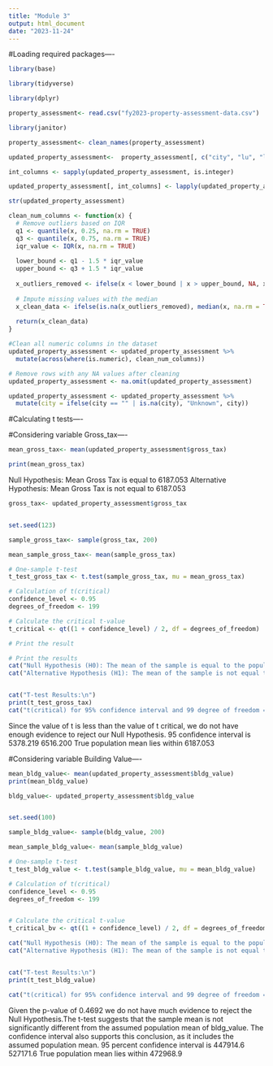 ```yaml
---
title: "Module 3"
output: html_document
date: "2023-11-24"
---
```



#Loading required packages----
```r
library(base)

library(tidyverse)

library(dplyr)
```

```r
property_assessment<- read.csv("fy2023-property-assessment-data.csv")
```

```r
library(janitor)

property_assessment<- clean_names(property_assessment)
```

```r
updated_property_assessment<-  property_assessment[, c("city", "lu", "lu_desc", "bldg_type", "res_floor", "res_units", "com_units", "rc_units", "gross_area", "living_area", "land_value", "bldg_value", "total_value", "gross_tax", "yr_built", "bed_rms", "full_bth", "hlf_bth", "kitchens", "bdrm_cond", "heat_type", "ac_type", "num_parking", "prop_view")]


```

```r
int_columns <- sapply(updated_property_assessment, is.integer)

updated_property_assessment[, int_columns] <- lapply(updated_property_assessment[, int_columns], as.numeric)

str(updated_property_assessment)

```

```r
clean_num_columns <- function(x) {
  # Remove outliers based on IQR
  q1 <- quantile(x, 0.25, na.rm = TRUE)
  q3 <- quantile(x, 0.75, na.rm = TRUE)
  iqr_value <- IQR(x, na.rm = TRUE)
  
  lower_bound <- q1 - 1.5 * iqr_value
  upper_bound <- q3 + 1.5 * iqr_value
  
  x_outliers_removed <- ifelse(x < lower_bound | x > upper_bound, NA, x)
  
  # Impute missing values with the median
  x_clean_data <- ifelse(is.na(x_outliers_removed), median(x, na.rm = TRUE), x_outliers_removed)
  
  return(x_clean_data)
}

#Clean all numeric columns in the dataset
updated_property_assessment <- updated_property_assessment %>%
  mutate(across(where(is.numeric), clean_num_columns))

# Remove rows with any NA values after cleaning
updated_property_assessment <- na.omit(updated_property_assessment)

updated_property_assessment <- updated_property_assessment %>%
  mutate(city = ifelse(city == "" | is.na(city), "Unknown", city))

```


#Calculating t tests----

#Considering variable Gross_tax----
```r

mean_gross_tax<- mean(updated_property_assessment$gross_tax)

print(mean_gross_tax)
```
Null Hypothesis: Mean Gross Tax is equal to 6187.053
Alternative Hypothesis: Mean Gross Tax is not equal to 6187.053

```r

gross_tax<- updated_property_assessment$gross_tax


set.seed(123)

sample_gross_tax<- sample(gross_tax, 200)

mean_sample_gross_tax<- mean(sample_gross_tax)

# One-sample t-test
t_test_gross_tax <- t.test(sample_gross_tax, mu = mean_gross_tax)

# Calculation of t(critical)
confidence_level <- 0.95  
degrees_of_freedom <- 199

# Calculate the critical t-value
t_critical <- qt((1 + confidence_level) / 2, df = degrees_of_freedom)

# Print the result

# Print the results
cat("Null Hypothesis (H0): The mean of the sample is equal to the population mean.\n")
cat("Alternative Hypothesis (H1): The mean of the sample is not equal to the population mean.\n\n")


cat("T-test Results:\n")
print(t_test_gross_tax)
cat("t(critical) for 95% confidence interval and 99 degree of freedom = ",t_critical)


```
Since the value of t is less than the value of t critical, we do not have enough evidence to reject our Null Hypothesis.
95 confidence interval is 5378.219 6516.200
True population mean lies within 6187.053


#Considering variable Building Value----
```r

mean_bldg_value<- mean(updated_property_assessment$bldg_value)
print(mean_bldg_value)

```

```r
bldg_value<- updated_property_assessment$bldg_value


set.seed(100)

sample_bldg_value<- sample(bldg_value, 200)

mean_sample_bldg_value<- mean(sample_bldg_value)

# One-sample t-test
t_test_bldg_value <- t.test(sample_bldg_value, mu = mean_bldg_value)

# Calculation of t(critical)
confidence_level <- 0.95  
degrees_of_freedom <- 199


# Calculate the critical t-value
t_critical_bv <- qt((1 + confidence_level) / 2, df = degrees_of_freedom)

cat("Null Hypothesis (H0): The mean of the sample is equal to the population mean of bldg_value.\n")
cat("Alternative Hypothesis (H1): The mean of the sample is not equal to the population mean of bldg_value.\n\n")


cat("T-test Results:\n")
print(t_test_bldg_value)

cat("t(critical) for 95% confidence interval and 99 degree of freedom = ",t_critical)
```
Given the p-value of 0.4692 we do not have much evidence to reject the Null Hypothesis.The t-test suggests that the sample mean is not significantly different from the assumed population mean of bldg_value. The confidence interval also supports this conclusion, as it includes the assumed population mean.
95 percent confidence interval is 447914.6 527171.6
True population mean lies within 472968.9
